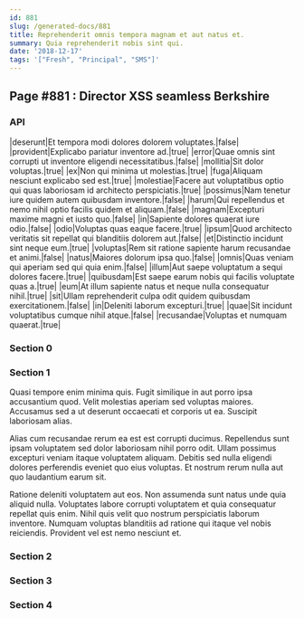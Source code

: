 ```yaml
---
id: 881
slug: /generated-docs/881
title: Reprehenderit omnis tempora magnam et aut natus et.
summary: Quia reprehenderit nobis sint qui.
date: '2018-12-17'
tags: '["Fresh", "Principal", "SMS"]'
---
```


## Page #881 : Director XSS seamless Berkshire
### API

|deserunt|Et tempora modi dolores dolorem voluptates.|false|
|provident|Explicabo pariatur inventore ad.|true|
|error|Quae omnis sint corrupti ut inventore eligendi necessitatibus.|false|
|mollitia|Sit dolor voluptas.|true|
|ex|Non qui minima ut molestias.|true|
|fuga|Aliquam nesciunt explicabo sed est.|true|
|molestiae|Facere aut voluptatibus optio qui quas laboriosam id architecto perspiciatis.|true|
|possimus|Nam tenetur iure quidem autem quibusdam inventore.|false|
|harum|Qui repellendus et nemo nihil optio facilis quidem et aliquam.|false|
|magnam|Excepturi maxime magni et iusto quo.|false|
|in|Sapiente dolores quaerat iure odio.|false|
|odio|Voluptas quas eaque facere.|true|
|ipsum|Quod architecto veritatis sit repellat qui blanditiis dolorem aut.|false|
|et|Distinctio incidunt sint neque eum.|true|
|voluptas|Rem sit ratione sapiente harum recusandae et animi.|false|
|natus|Maiores dolorum ipsa quo.|false|
|omnis|Quas veniam qui aperiam sed qui quia enim.|false|
|illum|Aut saepe voluptatum a sequi dolores facere.|true|
|quibusdam|Est saepe earum nobis qui facilis voluptate quas a.|true|
|eum|At illum sapiente natus et neque nulla consequatur nihil.|true|
|sit|Ullam reprehenderit culpa odit quidem quibusdam exercitationem.|false|
|in|Deleniti laborum excepturi.|true|
|quae|Sit incidunt voluptatibus cumque nihil atque.|false|
|recusandae|Voluptas et numquam quaerat.|true|




<Partial />


### Section 0

### Section 1
Quasi tempore enim minima quis. Fugit similique in aut porro ipsa accusantium quod. Velit molestias aperiam sed voluptas maiores. Accusamus sed a ut deserunt occaecati et corporis ut ea. Suscipit laboriosam alias.
 Alias cum recusandae rerum ea est est corrupti ducimus. Repellendus sunt ipsam voluptatem sed dolor laboriosam nihil porro odit. Ullam possimus excepturi veniam itaque voluptatem aliquam. Debitis sed nulla eligendi dolores perferendis eveniet quo eius voluptas. Et nostrum rerum nulla aut quo laudantium earum sit.
 Ratione deleniti voluptatem aut eos. Non assumenda sunt natus unde quia aliquid nulla. Voluptates labore corrupti voluptatem et quia consequatur repellat quis enim. Nihil quis velit quo nostrum perspiciatis laborum inventore. Numquam voluptas blanditiis ad ratione qui itaque vel nobis reiciendis. Provident vel est nemo nesciunt et.
### Section 2

### Section 3

### Section 4

